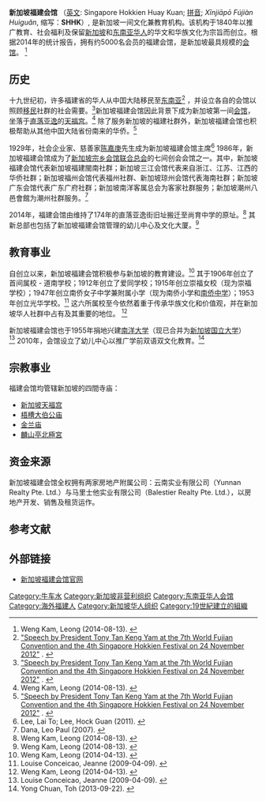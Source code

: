 '''新加坡福建会馆''' （[[英文|英文]]: Singapore Hokkien Huay Kuan<span contenteditable="false">; </span><span><span lang="zh-Latn-pinyin">[[拼音|拼音]]; ''Xīnjiāpō Fújiàn Huìguǎn''</span></span>, 缩写：'''SHHK'''）, 是新加坡一间文化兼教育机构。该机构于1840年以推广教育、社会福利及保留[[新加坡|新加坡]]和[[东南亚|东南亚]][[华人|华人]]的华文和华族文化为宗旨而创立。根据2014年的统计报告，拥有约5000名会员的福建会馆，是新加坡最具规模的[[会馆|会馆]]。
<span contenteditable="false"> </span><ref name="asiaone20140813"><span class="citation web" contenteditable="false">Weng Kam, Leong (2014-08-13). </span></ref>

== 历史 ==
十九世纪初，许多福建省的华人从中囯大陆移民至[[东南亚|东南亚]]<ref name="istana"><span class="citation web" contenteditable="false">[http://www.istana.gov.sg/news/speeches/2012/speech-president-tony-tan-keng-yam-the-7th-world-fujian-convention-and-the-4ths "Speech by President Tony Tan Keng Yam at the 7th World Fujian Convention and the 4th Singapore Hokkien Festival on 24 November 2012"] {{webarchive|url=https://web.archive.org/web/20150106100216/http://www.istana.gov.sg/news/speeches/2012/speech-president-tony-tan-keng-yam-the-7th-world-fujian-convention-and-the-4ths |date=2015年1月6日 }}. </span></ref> ，并设立各自的会馆以照顾[[移民|移民]]社群的社会需要。<ref name="istana"><span class="citation web" contenteditable="false">[http://www.istana.gov.sg/news/speeches/2012/speech-president-tony-tan-keng-yam-the-7th-world-fujian-convention-and-the-4ths "Speech by President Tony Tan Keng Yam at the 7th World Fujian Convention and the 4th Singapore Hokkien Festival on 24 November 2012"] {{webarchive|url=https://web.archive.org/web/20150106100216/http://www.istana.gov.sg/news/speeches/2012/speech-president-tony-tan-keng-yam-the-7th-world-fujian-convention-and-the-4ths |date=2015年1月6日 }}. </span></ref>新加坡福建会馆因此背景下成为新加坡第一间[[会馆|会馆]]，坐落于[[直落亚逸|直落亚逸]]的[[天福宫|天福宫]]。<ref name="asiaone20140813"><span class="citation web" contenteditable="false">Weng Kam, Leong (2014-08-13). </span></ref> 除了服务新加坡的福建社群外，新加坡福建会馆也积极帮助从其他中囯大陆省份南来的华侨。<ref name="istana"><span class="citation web" contenteditable="false">[http://www.istana.gov.sg/news/speeches/2012/speech-president-tony-tan-keng-yam-the-7th-world-fujian-convention-and-the-4ths "Speech by President Tony Tan Keng Yam at the 7th World Fujian Convention and the 4th Singapore Hokkien Festival on 24 November 2012"] {{webarchive|url=https://web.archive.org/web/20150106100216/http://www.istana.gov.sg/news/speeches/2012/speech-president-tony-tan-keng-yam-the-7th-world-fujian-convention-and-the-4ths |date=2015年1月6日 }}. </span></ref>

1929年，社会企业家、慈善家[[陈嘉庚|陈嘉庚]]先生成为新加坡福建会馆主席<ref><span class="citation book" contenteditable="false">Lee, Lai To; Lee, Hock Guan (2011). </span></ref> 1986年，新加坡福建会馆成为了[[新加坡宗乡会馆联合总会|新加坡宗乡会馆联合总会]]的七间创会会馆之一。其中，新加坡福建会馆代表新加坡福建閩南社群；新加坡三江会馆代表来自浙江、江苏、江西的华侨社群；新加坡福州会馆代表福州社群、新加坡琼州会馆代表海南社群；新加坡广东会馆代表广东广府社群；新加坡南洋客属总会为客家社群服务；新加坡潮州八邑會館为潮州社群服务。<ref><span class="citation book" contenteditable="false">Dana, Leo Paul (2007). </span></ref>

2014年，福建会馆由维持了174年的直落亚逸街旧址搬迁至尚育中学的原址。<ref name="asiaone20140813"><span class="citation web" contenteditable="false">Weng Kam, Leong (2014-08-13). </span></ref> 其新总部也包括了新加坡福建会馆管理的幼儿中心及文化大厦。<ref name="asiaone20140813"><span class="citation web" contenteditable="false">Weng Kam, Leong (2014-08-13). </span></ref>

== 教育事业 ==
自创立以来，新加坡福建会馆积极参与新加坡的教育建设。<ref name="zaobao20140413"><span class="citation web" contenteditable="false">Weng Kam, Leong (2014-04-13). </span></ref> 其于1906年创立了首间属校 - 道南学校；1912年创立了爱同学校；1915年创立崇福女校（现为崇福学校）；1947年创立南侨女子中学兼附属小学（现为南侨小学和[[南侨中学|南侨中学]]）；1953年创立光华学校。<ref name="infopedia"><span class="citation web" contenteditable="false">Louise Conceicao, Jeanne (2009-04-09). </span></ref> 这六所属校至今依然着重于传承华族文化和价值观，并在新加坡华人社群中占有及其重要的地位。 <ref name="zaobao20140413"><span class="citation web" contenteditable="false">Weng Kam, Leong (2014-04-13). </span></ref>

新加坡福建会馆也于1955年捐地兴建[[南洋大学|南洋大学]]（现已合并为[[新加坡国立大学|新加坡国立大学]]）<ref name="infopedia"><span class="citation web" contenteditable="false">Louise Conceicao, Jeanne (2009-04-09). </span></ref> 2010年，会馆设立了幼儿中心以推广学前双语双文化教育。<ref name="straitstimes20130922"><span class="citation web" contenteditable="false">Yong Chuan, Toh (2013-09-22). </span></ref>

== 宗教事业 ==
福建会馆均管辖新加坡的四間寺庙：
*[[新加坡天福宮|新加坡天福宫]]
*[[梧槽大伯公庙|梧槽大伯公庙]]
*[[金兰庙|金兰庙]]
*[[麟山亭北極宮|麟山亭北極宮]]

== 资金来源 ==
新加坡福建会馆全权拥有两家房地产附属公司：云南实业有限公司（Yunnan Realty Pte. Ltd.）与马里士他实业有限公司（Balestier Realty Pte. Ltd.），以房地产开发、销售及租货运作。

== 参考文献 ==
{{Reflist|2}}

== 外部链接 ==
* [http://www.shhk.com.sg/zh/ 新加坡福建会馆官网] {{Wayback|url=http://www.shhk.com.sg/zh/ |date=20210324132709 }}

[[Category:牛车水|Category:牛车水]]
[[Category:新加坡非营利组织|Category:新加坡非营利组织]]
[[Category:东南亚华人会馆|Category:东南亚华人会馆]]
[[Category:海外福建人|Category:海外福建人]]
[[Category:新加坡华人组织|Category:新加坡华人组织]]
[[Category:19世紀建立的組織|Category:19世紀建立的組織]]
